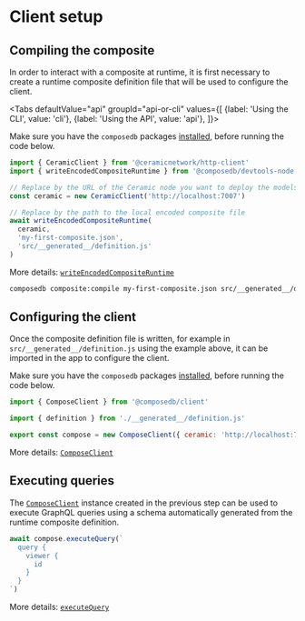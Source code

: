 
# Client setup

## Compiling the composite

In order to interact with a composite at runtime, it is first necessary to create a runtime composite definition file that will be used to configure the client.

<Tabs
  defaultValue="api"
  groupId="api-or-cli"
  values={[
    {label: 'Using the CLI', value: 'cli'},
    {label: 'Using the API', value: 'api'},
  ]}>
  <TabItem value="api">

Make sure you have the `composedb` packages [installed](/installation.mdx), before running the code below.

```js
import { CeramicClient } from '@ceramicnetwork/http-client'
import { writeEncodedCompositeRuntime } from '@composedb/devtools-node'

// Replace by the URL of the Ceramic node you want to deploy the models to
const ceramic = new CeramicClient('http://localhost:7007')

// Replace by the path to the local encoded composite file
await writeEncodedCompositeRuntime(
  ceramic,
  'my-first-composite.json',
  'src/__generated__/definition.js'
)
```

More details: [`writeEncodedCompositeRuntime`](./api/modules/devtools_node.md#writeencodedcompositeruntime)

  </TabItem>
  <TabItem value="cli">

```sh
composedb composite:compile my-first-composite.json src/__generated__/definition.js --ceramic-url=http://localhost:7007
```

  </TabItem>
</Tabs>

## Configuring the client

Once the composite definition file is written, for example in `src/__generated__/definition.js` using the example above, it can be imported in the app to configure the client.

Make sure you have the `composedb` packages [installed](/installation.mdx), before running the code below.

```js title="src/compose.js"
import { ComposeClient } from '@composedb/client'

import { definition } from './__generated__/definition.js'

export const compose = new ComposeClient({ ceramic: 'http://localhost:7007', definition })
```

More details: [`ComposeClient`](./api/classes/client.ComposeClient.md)

## Executing queries

The [`ComposeClient`](./api/classes/client.ComposeClient.md) instance created in the previous step can be used to execute GraphQL queries using a schema automatically generated from the runtime composite definition.

```js
await compose.executeQuery(`
  query {
    viewer {
      id
    }
  }
`)
```

More details: [`executeQuery`](./api/classes/client.ComposeClient.md#executequery)
